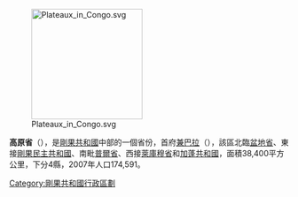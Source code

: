 [[Image:Plateaux_in_Congo.svg|200px]]

'''高原省'''（{{lang-fr|Plateaux}}），是[[剛果共和國|剛果共和國]]中部的一個省份，首府[[兼巴拉|兼巴拉]]（{{lang|fr|Djambala}}），該區北臨[[盆地省_(剛果共和國)|盆地省]]、東接[[剛果民主共和國|剛果民主共和國]]、南毗[[普爾省|普爾省]]、西接[[萊庫穆省|萊庫穆省]]和[[加蓬共和國|加蓬共和國]]，面積38,400平方公里，下分4縣，2007年人口174,591。

{{RCongo-stub}}

{{剛果共和國}}

[[Category:剛果共和國行政區劃|Category:剛果共和國行政區劃]]